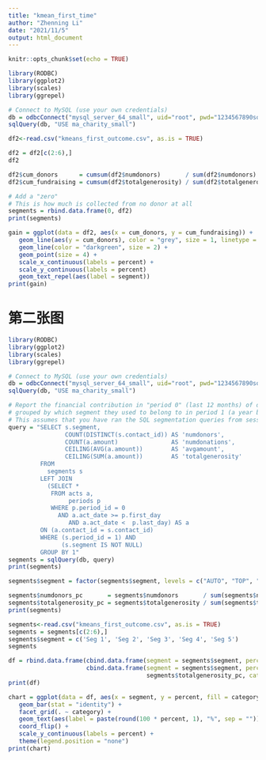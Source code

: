 ---
title: "kmean_first_time"
author: "Zhenning Li"
date: "2021/11/5"
output: html_document
---

```{r setup, include=FALSE}
knitr::opts_chunk$set(echo = TRUE)
```

```{r}
library(RODBC)
library(ggplot2)
library(scales)
library(ggrepel)

# Connect to MySQL (use your own credentials)
db = odbcConnect("mysql_server_64_small", uid="root", pwd="1234567890sos")
sqlQuery(db, "USE ma_charity_small")
```

```{r}
df2<-read.csv("kmeans_first_outcome.csv", as.is = TRUE)
```

```{r}
df2 = df2[c(2:6),]
df2
```

```{r}
df2$cum_donors      = cumsum(df2$numdonors)       / sum(df2$numdonors)
df2$cum_fundraising = cumsum(df2$totalgenerosity) / sum(df2$totalgenerosity)

# Add a "zero"
# This is how much is collected from no donor at all
segments = rbind.data.frame(0, df2)
print(segments)
```

```{r}
gain = ggplot(data = df2, aes(x = cum_donors, y = cum_fundraising)) +
   geom_line(aes(y = cum_donors), color = "grey", size = 1, linetype = 2) +
   geom_line(color = "darkgreen", size = 2) +
   geom_point(size = 4) +
   scale_x_continuous(labels = percent) +
   scale_y_continuous(labels = percent)
   geom_text_repel(aes(label = segment))
print(gain)
```



# 第二张图
```{r}
library(RODBC)
library(ggplot2)
library(scales)
library(ggrepel)

# Connect to MySQL (use your own credentials)
db = odbcConnect("mysql_server_64_small", uid="root", pwd="1234567890sos")
sqlQuery(db, "USE ma_charity_small")

# Report the financial contribution in "period 0" (last 12 months) of donors
# grouped by which segment they used to belong to in period 1 (a year before)
# This assumes that you have ran the SQL segmentation queries from session 3
query = "SELECT s.segment,
                COUNT(DISTINCT(s.contact_id)) AS 'numdonors',
                COUNT(a.amount)               AS 'numdonations',
                CEILING(AVG(a.amount))        AS 'avgamount',
                CEILING(SUM(a.amount))        AS 'totalgenerosity'
         FROM
           segments s
         LEFT JOIN
           (SELECT *
            FROM acts a,
                 periods p
            WHERE p.period_id = 0
              AND a.act_date >= p.first_day
			     AND a.act_date <  p.last_day) AS a
         ON (a.contact_id = s.contact_id)
         WHERE (s.period_id = 1) AND
               (s.segment IS NOT NULL)
         GROUP BY 1"
segments = sqlQuery(db, query)
print(segments)
```

```{r}
segments$segment = factor(segments$segment, levels = c("AUTO", "TOP", "BOTTOM", "NEW", "WARM", "COLD", "LOST"), ordered = TRUE)
```


```{r}
segments$numdonors_pc       = segments$numdonors       / sum(segments$numdonors)
segments$totalgenerosity_pc = segments$totalgenerosity / sum(segments$totalgenerosity)
print(segments)
```

```{r}
segments<-read.csv("kmeans_first_outcome.csv", as.is = TRUE)
segments = segments[c(2:6),]
segments$segment = c('Seg 1', 'Seg 2', 'Seg 3', 'Seg 4', 'Seg 5')
segments
```

```{r}
df = rbind.data.frame(cbind.data.frame(segment = segments$segment, percent = segments$numdonors_pc,       category = "Donors"),
                      cbind.data.frame(segment = segments$segment, percent = 
                                       segments$totalgenerosity_pc, category = "Fundraising"))
print(df)
```



```{r}
chart = ggplot(data = df, aes(x = segment, y = percent, fill = category)) +
   geom_bar(stat = "identity") +
   facet_grid(. ~ category) +
   geom_text(aes(label = paste(round(100 * percent, 1), "%", sep = "")), size = 4, fontface = "bold") +
   coord_flip() +
   scale_y_continuous(labels = percent) +
   theme(legend.position = "none")
print(chart)
```








